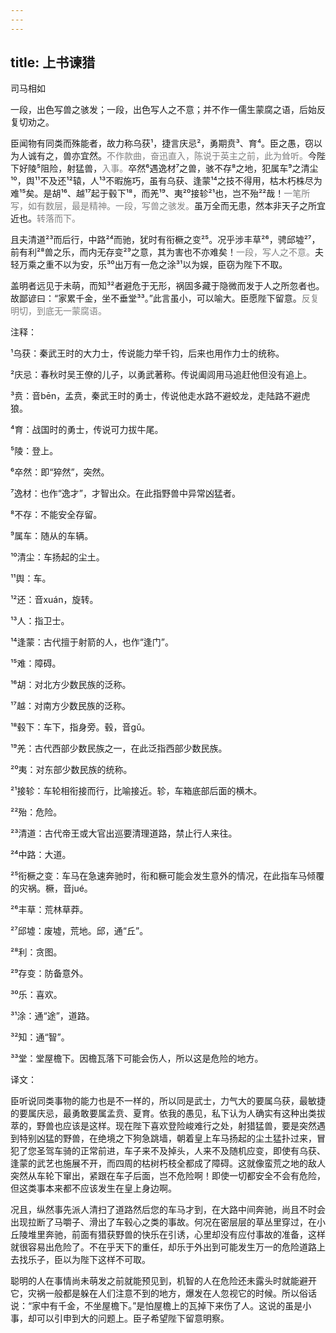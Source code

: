 ```yaml
---
---
---
```

title: 上书谏猎
---




司马相如





一段，出色写兽之骇发；一段，出色写人之不意；并不作一儒生蒙腐之语，后始反复切劝之。





臣闻物有同类而殊能者，故力称乌获¹，捷言庆忌²，勇期贲³、育⁴。臣之愚，窃以为人诚有之，兽亦宜然。<font color=gray font-size=0.8rem>不作款曲，奋迅直入，陈说于英主之前，此为耸听。</font>今陛下好陵⁵阻险，射猛兽，<font color=gray font-size=0.8rem>入事。</font>卒然⁶遇逸材⁷之兽，骇不存⁸之地，犯属车⁹之清尘¹⁰，舆¹¹不及还¹²辕，人¹³不暇施巧，虽有乌获、逢蒙¹⁴之技不得用，枯木朽株尽为难¹⁵矣。是胡¹⁶、越¹⁷起于毂下¹⁸，而羌¹⁹、夷²⁰接轸²¹也，岂不殆²²哉！<font color=gray font-size=0.8rem>一笔所写，如有数层，最是精神。一段，写兽之骇发。</font>虽万全而无患，然本非天子之所宜近也。<font color=gray font-size=0.8rem>转落而下。</font>

且夫清道²³而后行，中路²⁴而驰，犹时有衔橛之变²⁵。况乎涉丰草²⁶，骋邱墟²⁷，前有利²⁸兽之乐，而内无存变²⁹之意，其为害也不亦难矣！<font color=gray font-size=0.8rem>一段，写人之不意。</font>夫轻万乘之重不以为安，乐³⁰出万有一危之涂³¹以为娱，臣窃为陛下不取。

盖明者远见于未萌，而知³²者避危于无形，祸固多藏于隐微而发于人之所忽者也。故鄙谚曰：“家累千金，坐不垂堂³³。”此言虽小，可以喻大。臣愿陛下留意。<font color=gray font-size=0.8rem>反复明切，到底无一蒙腐语。</font>

注释：

¹乌获：秦武王时的大力士，传说能力举千钧，后来也用作力士的统称。

²庆忌：春秋时吴王僚的儿子，以勇武著称。传说阖闾用马追赶他但没有追上。

³贲：音bēn，孟贲，秦武王时的勇士，传说他走水路不避蛟龙，走陆路不避虎狼。

⁴育：战国时的勇士，传说可力拔牛尾。

⁵陵：登上。

⁶卒然：即“猝然”，突然。

⁷逸材：也作“逸才”，才智出众。在此指野兽中异常凶猛者。

⁸不存：不能安全存留。

⁹属车：随从的车辆。

¹⁰清尘：车扬起的尘土。

¹¹舆：车。

¹²还：音xuán，旋转。

¹³人：指卫士。

¹⁴逢蒙：古代擅于射箭的人，也作“逢门”。

¹⁵难：障碍。

¹⁶胡：对北方少数民族的泛称。

¹⁷越：对南方少数民族的泛称。

¹⁸毂下：车下，指身旁。毂，音gǔ。

¹⁹羌：古代西部少数民族之一，在此泛指西部少数民族。

²⁰夷：对东部少数民族的统称。

²¹接轸：车轮相衔接而行，比喻接近。轸，车箱底部后面的横木。

²²殆：危险。

²³清道：古代帝王或大官出巡要清理道路，禁止行人来往。

²⁴中路：大道。

²⁵衔橛之变：车马在急速奔驰时，衔和橛可能会发生意外的情况，在此指车马倾覆的灾祸。橛，音jué。

²⁶丰草：荒林草莽。

²⁷邱墟：废墟，荒地。邱，通“丘”。

²⁸利：贪图。

²⁹存变：防备意外。

³⁰乐：喜欢。

³¹涂：通“途”，道路。

³²知：通“智”。

³³堂：堂屋檐下。因檐瓦落下可能会伤人，所以这是危险的地方。

译文：

臣听说同类事物的能力也是不一样的，所以同是武士，力气大的要属乌获，最敏捷的要属庆忌，最勇敢要属孟贲、夏育。依我的愚见，私下认为人确实有这种出类拔萃的，野兽也应该是这样。现在陛下喜欢登险峻难行之处，射猎猛兽，要是突然遇到特别凶猛的野兽，在绝境之下狗急跳墙，朝着皇上车马扬起的尘土猛扑过来，冒犯了您圣驾车骑的正常前进，车子来不及掉头，人来不及随机应变，即使有乌获、逢蒙的武艺也施展不开，而四周的枯树朽枝全都成了障碍。这就像蛮荒之地的敌人突然从车轮下窜出，紧跟在车子后面，岂不危险啊！即使一切都安全不会有危险，但这类事本来都不应该发生在皇上身边啊。

况且，纵然事先派人清扫了道路然后您的车马才到，在大路中间奔驰，尚且不时会出现拉断了马嚼子、滑出了车毂心之类的事故。何况在密层层的草丛里穿过，在小丘陵堆里奔驰，前面有猎获野兽的快乐在引诱，心里却没有应付事故的准备，这样就很容易出危险了。不在乎天下的重任，却乐于外出到可能发生万一的危险道路上去找乐子，臣以为陛下这样不可取。

聪明的人在事情尚未萌发之前就能预见到，机智的人在危险还未露头时就能避开它，灾祸一般都是躲在人们注意不到的地方，爆发在人忽视它的时候。所以俗话说：“家中有千金，不坐屋檐下。”是怕屋檐上的瓦掉下来伤了人。这说的虽是小事，却可以引申到大的问题上。臣子希望陛下留意明察。